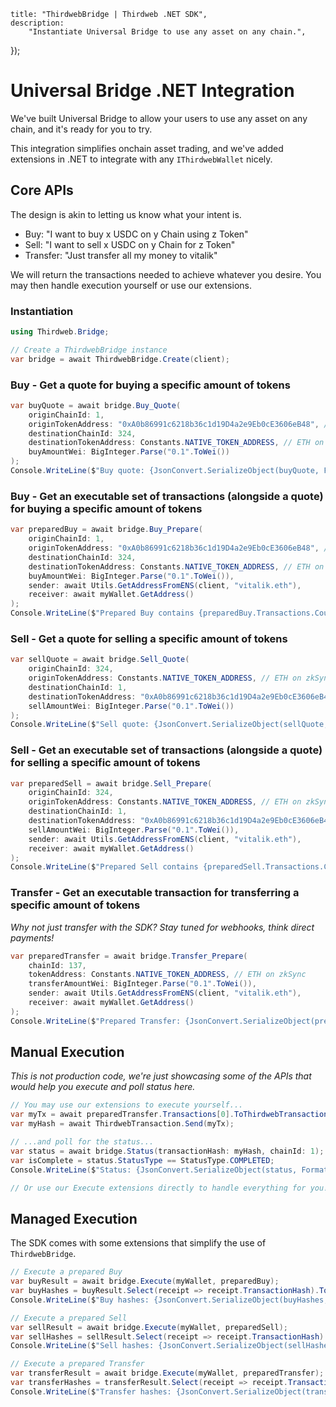 
	title: "ThirdwebBridge | Thirdweb .NET SDK",
	description:
		"Instantiate Universal Bridge to use any asset on any chain.",
});

# Universal Bridge .NET Integration
We've built Universal Bridge to allow your users to use any asset on any chain, and it's ready for you to try.

This integration simplifies onchain asset trading, and we've added extensions in .NET to integrate with any `IThirdwebWallet` nicely.

## Core APIs

The design is akin to letting us know what your intent is.
- Buy: "I want to buy x USDC on y Chain using z Token"
- Sell: "I want to sell x USDC on y Chain for z Token"
- Transfer: "Just transfer all my money to vitalik"

We will return the transactions needed to achieve whatever you desire.
You may then handle execution yourself or use our extensions.

### Instantiation
```csharp
using Thirdweb.Bridge;

// Create a ThirdwebBridge instance
var bridge = await ThirdwebBridge.Create(client);
```

### Buy - Get a quote for buying a specific amount of tokens
```csharp
var buyQuote = await bridge.Buy_Quote(
    originChainId: 1,
    originTokenAddress: "0xA0b86991c6218b36c1d19D4a2e9Eb0cE3606eB48", // USDC on Ethereum
    destinationChainId: 324,
    destinationTokenAddress: Constants.NATIVE_TOKEN_ADDRESS, // ETH on zkSync
    buyAmountWei: BigInteger.Parse("0.1".ToWei())
);
Console.WriteLine($"Buy quote: {JsonConvert.SerializeObject(buyQuote, Formatting.Indented)}");
```

### Buy - Get an executable set of transactions (alongside a quote) for buying a specific amount of tokens
```csharp
var preparedBuy = await bridge.Buy_Prepare(
    originChainId: 1,
    originTokenAddress: "0xA0b86991c6218b36c1d19D4a2e9Eb0cE3606eB48", // USDC on Ethereum
    destinationChainId: 324,
    destinationTokenAddress: Constants.NATIVE_TOKEN_ADDRESS, // ETH on zkSync
    buyAmountWei: BigInteger.Parse("0.1".ToWei()),
    sender: await Utils.GetAddressFromENS(client, "vitalik.eth"),
    receiver: await myWallet.GetAddress()
);
Console.WriteLine($"Prepared Buy contains {preparedBuy.Transactions.Count} transaction(s)!");
```

### Sell - Get a quote for selling a specific amount of tokens
```csharp
var sellQuote = await bridge.Sell_Quote(
    originChainId: 324,
    originTokenAddress: Constants.NATIVE_TOKEN_ADDRESS, // ETH on zkSync
    destinationChainId: 1,
    destinationTokenAddress: "0xA0b86991c6218b36c1d19D4a2e9Eb0cE3606eB48", // USDC on Ethereum
    sellAmountWei: BigInteger.Parse("0.1".ToWei())
);
Console.WriteLine($"Sell quote: {JsonConvert.SerializeObject(sellQuote, Formatting.Indented)}");
```

### Sell - Get an executable set of transactions (alongside a quote) for selling a specific amount of tokens
```csharp
var preparedSell = await bridge.Sell_Prepare(
    originChainId: 324,
    originTokenAddress: Constants.NATIVE_TOKEN_ADDRESS, // ETH on zkSync
    destinationChainId: 1,
    destinationTokenAddress: "0xA0b86991c6218b36c1d19D4a2e9Eb0cE3606eB48", // USDC on Ethereum
    sellAmountWei: BigInteger.Parse("0.1".ToWei()),
    sender: await Utils.GetAddressFromENS(client, "vitalik.eth"),
    receiver: await myWallet.GetAddress()
);
Console.WriteLine($"Prepared Sell contains {preparedSell.Transactions.Count} transaction(s)!");
```

### Transfer - Get an executable transaction for transferring a specific amount of tokens
_Why not just transfer with the SDK? Stay tuned for webhooks, think direct payments!_
```csharp
var preparedTransfer = await bridge.Transfer_Prepare(
    chainId: 137,
    tokenAddress: Constants.NATIVE_TOKEN_ADDRESS, // ETH on zkSync
    transferAmountWei: BigInteger.Parse("0.1".ToWei()),
    sender: await Utils.GetAddressFromENS(client, "vitalik.eth"),
    receiver: await myWallet.GetAddress()
);
Console.WriteLine($"Prepared Transfer: {JsonConvert.SerializeObject(preparedTransfer, Formatting.Indented)}");
```

## Manual Execution
_This is not production code, we're just showcasing some of the APIs that would help you execute and poll status here._
```csharp
// You may use our extensions to execute yourself...
var myTx = await preparedTransfer.Transactions[0].ToThirdwebTransaction(myWallet);
var myHash = await ThirdwebTransaction.Send(myTx);

// ...and poll for the status...
var status = await bridge.Status(transactionHash: myHash, chainId: 1);
var isComplete = status.StatusType == StatusType.COMPLETED;
Console.WriteLine($"Status: {JsonConvert.SerializeObject(status, Formatting.Indented)}");

// Or use our Execute extensions directly to handle everything for you!
```

## Managed Execution
The SDK comes with some extensions that simplify the use of `ThirdwebBridge`.

```csharp
// Execute a prepared Buy
var buyResult = await bridge.Execute(myWallet, preparedBuy);
var buyHashes = buyResult.Select(receipt => receipt.TransactionHash).ToList();
Console.WriteLine($"Buy hashes: {JsonConvert.SerializeObject(buyHashes, Formatting.Indented)}");

// Execute a prepared Sell
var sellResult = await bridge.Execute(myWallet, preparedSell);
var sellHashes = sellResult.Select(receipt => receipt.TransactionHash).ToList();
Console.WriteLine($"Sell hashes: {JsonConvert.SerializeObject(sellHashes, Formatting.Indented)}");

// Execute a prepared Transfer
var transferResult = await bridge.Execute(myWallet, preparedTransfer);
var transferHashes = transferResult.Select(receipt => receipt.TransactionHash).ToList();
Console.WriteLine($"Transfer hashes: {JsonConvert.SerializeObject(transferHashes, Formatting.Indented)}");
```